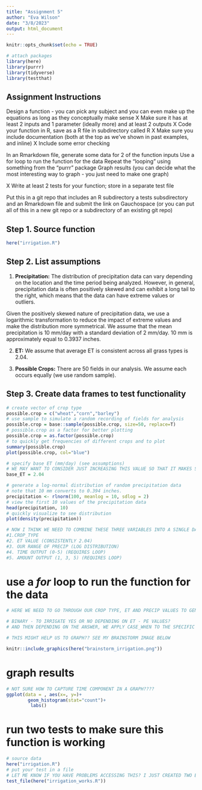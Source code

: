 ```yaml
---
title: "Assignment 5"
author: "Eva Wilson"
date: "3/8/2023"
output: html_document
---
```


```r
knitr::opts_chunk$set(echo = TRUE)

# attach packages 
library(here)
library(purrr)
library(tidyverse)
library(testthat)
```

## Assignment Instructions 

Design a function - you can pick any subject and you can even make up the equations as long as they conceptually make sense
  X Make sure it has at least 2 inputs and 1 parameter (ideally more) and at least 2 outputs
  X Code your function in R, save as a R file in subdirectory called R
  X Make sure you include documentation (both at the top as we’ve shown in past examples, and inline)
  X Include some error checking

In an Rmarkdown file, generate some data for 2 of the function inputs
  Use a for loop to run the function for the data
  Repeat the “looping” using something from the “purrr” package
  Graph results (you can decide what the most interesting way to graph - you just need to make one graph)

X Write at least 2 tests for your function; store in a separate test file

Put this in a git repo that includes an R subdirectory a tests subsdirectory and an Rmarkdown file and submit the link on Gauchospace (or you can put all of this in a new git repo or a subdirectory of an existing git repo)

## Step 1. Source function 
```r
here("irrigation.R")
```

## Step 2. List assumptions 

1. **Precipitation:** The distribution of precipitation data can vary depending on the location and the time period being analyzed. However, in general, precipitation data is often positively skewed and can exhibit a long tail to the right, which means that the data can have extreme values or outliers.

Given the positively skewed nature of precipitation data, we use a logarithmic transformation to reduce the impact of extreme values and make the distribution more symmetrical. We assume that the mean precipitation is 10 mm/day with a standard deviation of 2 mm/day. 10 mm is approximately equal to 0.3937 inches. 

2. **ET:** We assume that average ET is consistent across all grass types is 2.04.

3. **Possible Crops:** There are 50 fields in our analysis. We assume each occurs equally (we use random sample).

## Step 3. Create data frames to test functionality
```r
# create vector of crop type
possible.crop = c("wheat","corn","barley")
# use sample to simulate a random recording of fields for analysis
possible.crop = base::sample(possible.crop, size=50, replace=T)
# possible.crop as a factor for better plotting
possible.crop = as.factor(possible.crop)
# to quickly get frequencies of different crops and to plot 
summary(possible.crop)
plot(possible.crop, col="blue")

# specify base ET (mm/day) (see assumptions)
# WE MAY WANT TO CONSIDER JUST INCREASING THIS VALUE SO THAT IT MAKES SENSE WITH OUR BIN VALUES SPECIFIED IN OUR FUNCTION 
base_ET = 2.04

# generate a log-normal distribution of random precipitation data
# note that 10 mm converts to 0.394 inches.  
precipitation <- rlnorm(100, meanlog = 10, sdlog = 2)
# view the first 10 values of the precipitation data
head(precipitation, 10)
# quickly visualize to see distribution
plot(density(precipitation))

# NOW I THINK WE NEED TO COMBINE THESE THREE VARIABLES INTO A SINGLE DATA FRAME WHERE WE HAVE: 
#1.CROP_TYPE
#2. ET VALUE (CONSISTENTLY 2.04)
#3. OUR RANGE OF PRECIP (LOG DISTRIBUTION)
#4. TIME OUTPUT (0-5) (REQUIRES LOOP)
#5. AMOUNT OUTPUT (1, 3, 5) (REQUIRES LOOP)
```

# use a *for* loop to run the function for the data 
```r
# HERE WE NEED TO GO THROUGH OUR CROP TYPE, ET AND PRECIP VALUES TO GENERATE TWO OUTPUTS: TIME AND AMOUNT. I ALMOST WONDER IF IT MAKES SENSE TO CHANGE THE "TIME" COMPONENT TO JUST A 

# BINARY - TO IRRIGATE YES OR NO DEPENDING ON ET - PE VALUES? 
# AND THEN DEPENDING ON THE ANSWER, WE APPLY CASE_WHEN TO THE SPECIFIC CROP 

# THIS MIGHT HELP US TO GRAPH?? SEE MY BRAINSTORM IMAGE BELOW

knitr::include_graphics(here("brainstorm_irrigation.png"))
```

# graph results
```r
# NOT SURE HOW TO CAPTURE TIME COMPONENT IN A GRAPH???? 
ggplot(data = , aes(x=, y=)+
        geom_histogram(stat="count")+
         labs()
```

# run two tests to make sure this function is working
```r
# source data
here("irrigation.R")
# put your test in a file
# LET ME KNOW IF YOU HAVE PROBLEMS ACCESSING THIS? I JUST CREATED TWO BASIC FUNCTION TESTS USING EXPECT_EQUAL
test_file(here("irrigation_works.R"))
```
